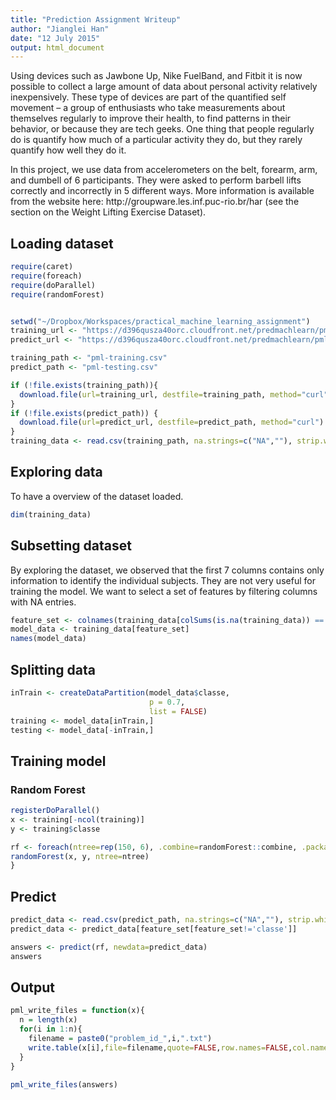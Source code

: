```yaml
---
title: "Prediction Assignment Writeup"
author: "Jianglei Han"
date: "12 July 2015"
output: html_document
---
```


Using devices such as Jawbone Up, Nike FuelBand, and Fitbit it is now possible to collect a large amount of data about personal activity relatively inexpensively. These type of devices are part of the quantified self movement – a group of enthusiasts who take measurements about themselves regularly to improve their health, to find patterns in their behavior, or because they are tech geeks. One thing that people regularly do is quantify how much of a particular activity they do, but they rarely quantify how well they do it. 

In this project, we use data from accelerometers on the belt, forearm, arm, and dumbell of 6 participants. They were asked to perform barbell lifts correctly and incorrectly in 5 different ways. More information is available from the website here: http://groupware.les.inf.puc-rio.br/har (see the section on the Weight Lifting Exercise Dataset). 

## Loading dataset
```r
require(caret)
require(foreach)
require(doParallel)
require(randomForest)


setwd("~/Dropbox/Workspaces/practical_machine_learning_assignment")
training_url <- "https://d396qusza40orc.cloudfront.net/predmachlearn/pml-training.csv"
predict_url <- "https://d396qusza40orc.cloudfront.net/predmachlearn/pml-testing.csv"

training_path <- "pml-training.csv"
predict_path <- "pml-testing.csv"

if (!file.exists(training_path)){
  download.file(url=training_url, destfile=training_path, method="curl")
}
if (!file.exists(predict_path)) {
  download.file(url=predict_url, destfile=predict_path, method="curl")
}
training_data <- read.csv(training_path, na.strings=c("NA",""), strip.white=T)
```
## Exploring data
To have a overview of the dataset loaded.
```r
dim(training_data)
```
## Subsetting dataset
By exploring the dataset, we observed that the first 7 columns contains only information to identify the individual subjects.
They are not very useful for training the model. We want to select a set of features by filtering columns with NA entries.

```r
feature_set <- colnames(training_data[colSums(is.na(training_data)) == 0])[-(1:7)]
model_data <- training_data[feature_set]
names(model_data)
```

## Splitting data
```r
inTrain <- createDataPartition(model_data$classe, 
                               p = 0.7,
                               list = FALSE)
training <- model_data[inTrain,]
testing <- model_data[-inTrain,]
```

## Training model
### Random Forest
```r
registerDoParallel()
x <- training[-ncol(training)]
y <- training$classe

rf <- foreach(ntree=rep(150, 6), .combine=randomForest::combine, .packages='randomForest') %dopar% {
randomForest(x, y, ntree=ntree) 
}
```

## Predict
```r
predict_data <- read.csv(predict_path, na.strings=c("NA",""), strip.white=T)
predict_data <- predict_data[feature_set[feature_set!='classe']]

answers <- predict(rf, newdata=predict_data)
answers
```

## Output

```r
pml_write_files = function(x){
  n = length(x)
  for(i in 1:n){
    filename = paste0("problem_id_",i,".txt")
    write.table(x[i],file=filename,quote=FALSE,row.names=FALSE,col.names=FALSE)
  }
}

pml_write_files(answers)
```
